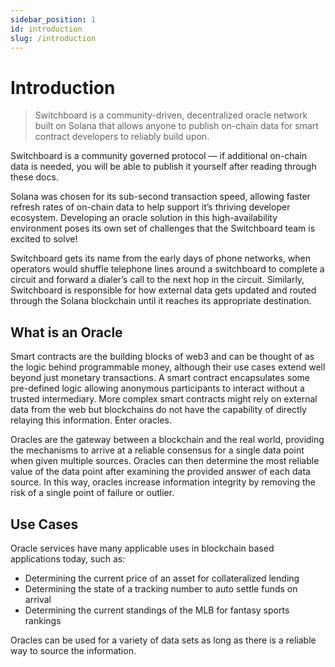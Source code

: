 ```yaml
---
sidebar_position: 1
id: introduction
slug: /introduction
---
```


# Introduction


> Switchboard is a community-driven, decentralized oracle network built on Solana that allows anyone to publish on-chain data for smart contract developers to reliably build upon.

Switchboard is a community governed protocol — if additional on-chain data is needed, you will be able to publish it yourself after reading through these docs.

Solana was chosen for its sub-second transaction speed, allowing faster refresh rates of on-chain data to help support it’s thriving developer ecosystem. Developing an oracle solution in this high-availability environment poses its own set of challenges that the Switchboard team is excited to solve!

Switchboard gets its name from the early days of phone networks, when operators would shuffle telephone lines around a switchboard to complete a circuit and forward a dialer’s call to the next hop in the circuit. Similarly, Switchboard is responsible for how external data gets updated and routed through the Solana blockchain until it reaches its appropriate destination.

## What is an Oracle

Smart contracts are the building blocks of web3 and can be thought of as the logic behind programmable money, although their use cases extend well beyond just monetary transactions. A smart contract encapsulates some pre-defined logic allowing anonymous participants to interact without a trusted intermediary. More complex smart contracts might rely on external data from the web but blockchains do not have the capability of directly relaying this information. Enter oracles.

Oracles are the gateway between a blockchain and the real world, providing the mechanisms to arrive at a reliable consensus for a single data point when given multiple sources. Oracles can then determine the most reliable value of the data point after examining the provided answer of each data source. In this way, oracles increase information integrity by removing the risk of a single point of failure or outlier.

## Use Cases

Oracle services have many applicable uses in blockchain based applications today, such as:

- Determining the current price of an asset for collateralized lending
- Determining the state of a tracking number to auto settle funds on arrival
- Determining the current standings of the MLB for fantasy sports rankings

Oracles can be used for a variety of data sets as long as there is a reliable way to source the information.

<!-- TODO: Add quick links to popular pages like architecture, running an oracle, developer resources -->

<!-- TODO: XXXXXXX -->
